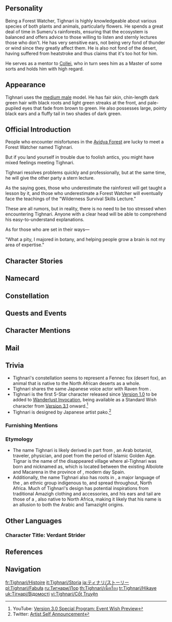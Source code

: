 {{CharacterTabs}}
{{Quote|An Avidya Forest Watcher and botanical scholar who graduated from Amurta. He leads a fruitful life of patrolling the rainforest, protecting the ecology, and lecturing fools every day.|Description from the Official Website<ref>Official ''Genshin Impact'' Website: [https://genshin.hoyoverse.com/en/character/sumeru?char=0 Tighnari]</ref>}}

==Personality==
{{Quote|A young researcher well-versed in botany who currently serves as a Forest Watcher in Avidya Forest. He is a straight shooter with a warm heart &mdash; and a dab hand at guiding even the dullest of pupils.|In-game character attributes and profile page text}}
Being a Forest Watcher, Tighnari is highly knowledgeable about various species of both plants and animals, particularly flowers. He spends a great deal of time in Sumeru's rainforests, ensuring that the ecosystem is balanced and offers advice to those willing to listen and sternly lectures those who don't. He has very sensitive ears, not being very fond of thunder or wind since they greatly affect them. He is also not fond of the desert, having suffered from heatstroke and thus claims that it's too hot for him.

He serves as a mentor to [[Collei]], who in turn sees him as a Master of some sorts and holds him with high regard.

==Appearance==
{{See also|Woodland Song}}
<!-- Keep appearance section short and concise. Limit to 3-4 sentences. Outfits should be described on the outfit pages. -->
Tighnari uses the [[:Category:Medium Male Characters|medium male]] model. He has fair skin, chin-length dark green hair with black roots and light green streaks at the front, and pale-pupiled eyes that fade from brown to green. He also possesses large, pointy black ears and a fluffy tail in two shades of dark green.

==Official Introduction==
{{Official Introduction
|title=Lushness follows the fox in the forest
|link=https://www.hoyolab.com/article/5918230
|character=Tighnari}}
{{Quote|A message for you. I brought back a specialty from the desert, two packs of honeyed dates, which helps to replenish your energy, whether in the morning or at night. Thank you for your patience in teaching and taking care of Collei. Good luck with your work and best wishes for Collei's studies.|An anonymously written message left inside a candy box, placed on the watcher's table.}}
People who encounter misfortunes in the [[Avidya Forest]] are lucky to meet a Forest Watcher named Tighnari.

But if you land yourself in trouble due to foolish antics, you might have mixed feelings meeting Tighnari.

Tighnari resolves problems quickly and professionally, but at the same time, he will give the other party a stern lecture.

As the saying goes, those who underestimate the rainforest will get taught a lesson by it, and those who underestimate a Forest Watcher will eventually face the teachings of the "Wilderness Survival Skills Lecture."

These are all rumors, but in reality, there is no need to be too stressed when encountering Tighnari. Anyone with a clear head will be able to comprehend his easy-to-understand explanations.

As for those who are set in their ways&mdash;

"What a pity, I majored in botany, and helping people grow a brain is not my area of expertise."

==Character Stories==
{{Character Story
|title1        = Character Details
|text1         = <p>Those who travel through Avidya Forest will sometimes meet a rather special Forest Watcher.</p><!--
              --><p>He has large ears, a long tail, and a slightly delicate face. If a less discerning eye were to appraise him, he might even look like some kind of small, rare animal native to the forests.</p><!--
              --><p>But anyone who has even been acquainted with him will know that there is clarity to his words and steadiness in his bearing.</p><!--
              --><p>"One moment, please. Judging from your equipment, you're a traveling merchant bound for [[Sumeru City]], aren't you? Come back, please, you're going the wrong way."</p><!--
              --><p>"I mean, just look over there. The leaves are dense and the air grows damper. That doesn't seem like the main road leading to the city, no matter how you slice it."</p><!--
              --><p>"Oh dear, your waterskin is empty, isn't it?"</p><!--
              --><p>"Come, let me share some with you. Being in a rainforest is no reason to skimp on your water supply."</p><!--
              --><p>"If you drink any old water you find out here, you might next find yourself at Bimarstan, you know?"</p><!--
              --><p>"Of course, if that is part of your itinerary, then I suppose you have... interesting opinions."</p><!--
              --><p>Amidst the flurry of instructions, the lost lamb will have all the arrangements made for them before they know it.</p><!--
              --><p>"Um... Thank you so much! Still, uh, might I ask who you are...?"</p><!--
              --><p>As the other Forest Rangers look upon the traveling merchant bowing to the diminutive Forest Watcher, they cannot help but laugh.</p><!--
              --><p>"Pfft-haha! Ahem. This is our G&mdash; Well, Forest Watcher Tighnari."</p>
|mention1      = 

|title2        = Character Story 1
|friendship2   = 2
|text2         = <p>Other than the most basic of forest maintenance, the Forest Rangers will often encounter a great number of problems whose origins lie in human hands:</p><!--
              --><p>Arbitrarily occupied camps, shacks built by the destruction of vegetation, domestic waste dumps that may become sources of pollution, bonfire embers that have yet to fully be extinguished...</p><!--
              --><p>In response to such situations, they must not only solve the problem at hand but also try to admonish the perpetrators, and yet these exhortations are not always accurately communicated.</p><!--
              --><p>This would improve greatly after Tighnari joined the Forest Watchers.</p><!--
              --><p>Part of this is his scholarly rigor &mdash; the way in which he will unceremoniously "teach" the troublemakers.</p><!--
              --><p>But more importantly, Tighnari is able to communicate the correct way to act and the reasons behind that in a manner most comprehensible to those he teaches.</p><!--
              --><p>The way he sees it, these crafts of living out in the wilds are also knowledge, and that getting people to accept knowledge is an art in and of itself.</p><!--
              --><p>It is far more useful to be straightforward about the other part's errors and what is at stake as opposed to dryly giving advice.</p><!--
              --><p>This is also why Tighnari has disagreements with the Akademiya's purveying of the Akasha Terminal.</p><!--
              --><p>Knowledge is, in truth, the treasure of all living things. It should be passionately embraced by those who are curious about it as opposed to becoming a tool for survival, doled out in limited amounts.</p><!--
              --><p>Unfortunately, as a young researcher, Tighnari did not have anywhere near the clout to stand against the Akademiya, and even now he can only do what he can in a limited capacity.</p><!--
              --><p>At the same time, reality does not quite match up to one's ideals&mdash;</p><!--
              --><p>As such, some unlucky soul getting lectured by Tighnari is no uncommon sight in Avidya Forest.</p>
|mention2      = 

|title3        = Character Story 2
|friendship3   = 3
|text3         = <p>When Tighnari first arrived at Gandharva Ville, he was still a normal member of the Forest Rangers, no different from any other Forest Watcher.</p><!--
              --><p>"Rather than taking part in all these babbling debates about all these 'big ideas,' I might as well change the forest for the better in a practical manner, using what I{{not a typo|’}}ve learned."</p><!--
              --><p>&mdash;This was how Tighnari originally felt when he first joined the Forest Rangers, a fresh graduate from the Amurta school who had parted ways with the Akademiya.</p><!--
              --><p>But he soon discovered that the Forest Rangers had significant problems of their own.</p><!--
              --><p>They were passionate about protecting the forest, yes, but the organization as a whole lacked rational structure and instruction with any measure of scientific rigor.</p><!--
              --><p>Alas, change could never come without any difficulty, and yet Tighnari was never good at leaving things to rot.</p><!--
              --><p>As such, the highly active Tighnari leapt into action to turn things around.</p><!--
              --><p>He created a rationalized forest patrol log, assigned tasks according to each person{{not a typo|’}}s strengths, and regularly conducted natural history training for his fellow team members{{not a typo|…}}</p><!--
              --><p>With the enthusiastic cooperation of his fellow rangers, the forest patrols around Avidya Forest grew ever more effective, especially around Gandharva Ville, where it could be said to be perfect.</p><!--
              --><p>Naturally, this knowledgeable and highly active researcher would become someone whom the Forest Rangers looked up to.</p><!--
              --><p>One day, Tighnari would discover that he had a new name amongst his colleagues.</p><!--
              --><p>"Hey there, General Watchleader! Could you look over the journal entry I wrote for today?"</p><!--
              --><p>"General Watchleader! I{{not a typo|’}}ve found some baggage down in the [[Chinvat Ravine]]. I've placed at the lost and found section."</p><!--
              --><p>"Oh no, where has Sag gone... Um, General Watchleader, have you seen it around?"</p><!--
              --><p>He at first took this for slips of the tongue, but many recurrences later, this sign would see his brows burrow.</p><!--
              --><p>"Do we actually have that rank? Or are we going for something similar to 'General Mahamatra'?"</p><!--
              --><p>Whatever the case, Tighnari would eventually prevail upon everyone to go back to calling him "Forest Watcher," "Master," or "Mr. Tighnari."</p><!--
              --><p>"I'm afraid 'General Watchleader' is too great a title for me to bear," or so he said.</p><!--
              --><p>"Heh, that actually reminded me of a joke someone once told about the title of 'General Mahamatra'..."</p><!--
              --><p>He did not make mention of this other reason for his refusal of that title.</p>
|mention3      = 

|title4        = Character Story 3
|friendship4   = 4
|text4         = <p>There was a time when a certain vibrantly-colored flower was all the rage amongst the people of Sumeru. Many people would buy it to adorn their houses, and thus it gradually became a trend.</p><!--
              --><p>Unfortunately, this flower was not long for the world if removed from the rainforest, and would only last two days at best if so plucked.</p><!--
              --><p>Flowers that were no longer fresh would soon be discarded, left by the wayside to rot &mdash; a shame by any standard of imagination.</p><!--
              --><p>This could not go on. Never mind the garbage or pollution-related issues, this trend ran the risk of damaging the forest ecosystem if it persisted long enough.</p><!--
              --><p>However, just as the Forest Rangers were mulling over this problem, Tighnari would send out an offer of cooperation with the flower sellers in the city:</p><!--
              --><p>The Forest Rangers would help them gather fresh flowers for free, but that they should provide an additional service, informing those who came to purchase the flowers that if they sent them back by the second day, they would obtain a receipt that could then be exchanged within the next 3 days for a dried flower decoration.</p><!--
              --><p>These decorations were of course provided by Tighnari and the Forest Rangers. The option to pay for them and how much to pay would be left up to the buyer of the flowers, just as things might go at a charity bazaar.</p><!--
              --><p>Part of this Mora would go to the store owner as service charge for collecting the leftover flowers, and the rest would be used for funding the Forest Rangers' efforts to maintain the rainforest.</p><!--
              --><p>This cooperation went quite smoothly indeed. The flower shop owners saved themselves the trouble of searching deep within the rainforest for their floral quarry and got some extra income; the Forest Rangers got to control the process and amount of flowers gathered, and also got some extra funds; those who bought flowers would not only receive a temporary flower as a companion, but also a more permanent memento.</p><!--
              --><p>This all went quite swimmingly, but some rangers did not understand, asking: "Why didn't we just ban the gathering of such flowers in the first place? Wouldn't that have been simpler?"</p><!--
              --><p>Tighnari shook his head when he heard this answer, causing his ears to shake.</p><!--
              --><p>"We shouldn't make such simple calculations. If we were to force our requests through, we would be just like a stolid lecturer who fails to have others understand, but who stirs up feelings of rebellion instead."</p><!--
              --><p>"If that were to happen, our reputation would be the least of our woes &mdash; we would have our hands full trying to deal with those who were coming to pick flowers illegally!"</p><!--
              --><p>"In any case, trends will change. Don't worry. I'm sure the people's attention will shift to something else soon."</p><!--
              --><p>Pragmatic as these words were, they quickly found traction with the Forest Rangers. Collei's nods were particularly rapid.</p><!--
              --><p>"The dried flower decorations that Master taught us to make have been pretty popular with the children, too!"</p>
|mention4      = Collei

|title5        = Character Story 4
|friendship5   = 5
|text5         = <p>Beings of Tighnari's race are a rare and unpredictable sort, and usually give off the impression of being loners.</p><!--
              --><p>But Tighnari's circumstances appear to have been somewhat different.</p><!--
              --><p>Although he has spent much time meditating on his research and has spent comparatively little on cultivating relationships, he did wind up stumbling into a good number of comrades nonetheless.</p><!--
              --><p>Tighnari had excellent grades in the Akademiya early on, and many would come to him for help with their coursework. When his seminar courses would end, he would often go along with requests for group photos.</p><!--
              --><p>Not that he really understood them, but he agreed anyway.</p><!--
              --><p>That was how "Tighnari knows everything, and he's so nice to talk to!" became a widespread saying, causing many to fight for his time. Even students from other Darshans would want to collaborate with him.</p><!--
              --><p>This went on till one day, when his popularity also attracted the attention of the General Mahamatra Cyno&mdash;</p><!--
              --><p>Forming factions and gathering forces... these were nothing if not the harbingers of academic corruption!</p><!--
              --><p>Yet with some time spent observing Tighnari, Cyno found that the former had only received people out of the goodness of his heart.</p><!--
              --><p>Tighnari himself only really had eyes for his work, and was dispassionate concerning the offers of others.</p><!--
              --><p>Certainly he would agree to collaborate, but only in the interests of furthering his research in the best way possible.</p><!--
              --><p>Ultimately, Cyno's judgment was as such: "This is an upright and reliable talent who has no questionable dealings. Threat resolved.</p><!--
              --><p>It was perhaps due to this pure impression that the General Mahamatra, known for distancing himself from scholarship and scholars alike, would let down his guard and become friends with Tighnari in the days to come.</p><!--
              --><p>These factors would all culminate in yet another meeting with another comrade.</p><!--
              --><p>"This young lady's name is Collei?"</p><!--
              --><p>"It's okay if you can't read or write. We all start having no knowledge &mdash; in this you are no different from anyone else."</p><!--
              --><p>"Shall we start with writing your name, then?"</p>
|mention5      = Cyno,Collei

|title6        = Character Story 5
|friendship6   = 6
|text6         = <p>All who love research share the enjoyment of performing that research and a curiosity for the unknown.</p><!--
              --><p>This is also true of Tighnari, and indeed, his curiosity seems to have been with him since birth.</p><!--
              --><p>While children his age were still reading fairy tales, Tighnari was already flipping through crates and shelves in his parents' study.</p><!--
              --><p>From his father, who studied insects, he would take general textbooks, and from his paleontologist mother, he would borrow some images of fossils.</p><!--
              --><p>Thus did Tighnari absorb all this knowledge, whether he understood it or not, while hugging his tail.</p><!--
              --><p>Slowly, however, he found that as his knowledge increased, the unknowns that he wished to explore also grew more numerous.</p><!--
              --><p>For example, why were other people born without ears and tails like that of his family?</p><!--
              --><p>Flipping through all the ancient tomes he could find in his home, Tighnari discovered a manuscript left behind by an ancestor of his that concerned "Valuka Shuna."</p><!--
              --><p>As the records claimed, Valuka Shuna were a race subject to the Scarlet King, and who dwelled in the vast desert, mostly possessing light-colored fur and large ears that were excellent at dissipating heat.</p><!--
              --><p>Later, calamity would descend and destroy the Scarlet King's realm, with the Valuka Shuna only surviving due to the grace of the Dendro Archon, which turned their fur green.</p><!--
              --><p>"It is worth noting that while Valuka Shuna were noted to have been more like foxes, the meaning of their name was 'large desert dog.'"</p><!--
              --><p>"According to a human friend of mine who has a very close relationship with the forest, it was a little creature known as an Aranara that gave them this name."</p><!--
              --><p>"Oh my," Young Tighnari thought in shock, "so I'm a 'large desert dog!'"</p><!--
              --><p>To be more precise, it was the fact that his ancestors had lived alongside the Valuka Shuna that they did end up inheriting some of their traits.</p><!--
              --><p>But of course, such technicalities were of no importance to an excited child. Thus did Tighnari immediately ask his father to bring him &mdash; the 'large desert dog' back to the desert to have a look on his next surveying trip.</p><!--
              --><p>Unfortunately, they met with an accident. Not a few meters into the desert, Tighnari fell into a faint from the heat and had to be rushed back to the rainforest.</p><!--
              --><p>"Oh no," Tighnari thought sadly as he convalesced in his treehouse, "the 'large desert dogs' have devolved in my generation."</p><!--
              --><p>Many years later, the ignorant child had become a reliable researcher, and this event had become a joke consigned to the past.</p><!--
              --><p>Nowadays, Tighnari not only knows why those little Aranara gave them this name, but also why he faints easily from the desert heat.</p><!--
              --><p>The former is simple. Foxes and dogs are, biologically speaking, both canines, so the Aranara might have viewed them as interchangeable.</p><!--
              --><p>As for the latter, though Tighnari is loath to admit it, it probably had something to do with what his father said then as he tousled his hair.</p><!--
              --><p>"This lad's fur is an intensely dark shade of green. He's going to have trouble in the desert heat for sure!"</p>
|mention6      = 

|title7        = Researcher's First Magnifying Glass
|friendship7   = 4
|text7         = <p>When little Tighnari would explore alone in the rainforest, he would carry a magnifying glass with him.</p><!--
              --><p>That was a gift from his mother. Light and cogent in design, it could immediately be recognized as a tool suited for children.</p><!--
              --><p>"Your ears can already help you hear sounds from reeeaaally far away, so let this magnifying glass help you see smaller things!"</p><!--
              --><p>Thus did Tighnari use this device to see the veins on the back of leaves, the powder that hung off butterfly wings, and the trails of the rainforest snakes...</p><!--
              --><p>It was through this gradual observation, collection, and consideration that he was eventually admitted into Amurta early, beginning his official learning journey under the Sage there.</p><!--
              --><p>Tighnari placed the magnifying glass, scarred and weathered by many years of use, on top of his brand new invitation letter, placed his hands on his cheeks, and thought for a good long while.</p><!--
              --><p>Finally, he had this constant companion of his converted into an ornament that he might wear on his person.</p><!--
              --><p>He knew that once he entered the Akademiya, he would study more complex books and access more marvelous instruments, and that there was little place for this old beginner's magnifying glass.</p><!--
              --><p>However, it would always be his companion in his search for knowledge, and would follow him to see lands wider and vaster still.</p>
|mention7      = 

|title8        = Vision
|friendship8   = 6
|text8         = <p>Academic conferences are unavoidable at the Akademiya, no matter whether one is here to learn or work.</p><!--
              --><p>Those at the podium will wax lyrical, and those in the audience will give their support. This sight is most commonplace at such conferences.</p><!--
              --><p>But strictly speaking, what researcher, adrift amidst the vast sea of information, will not make mistakes in their investigations?</p><!--
              --><p>At one such conference that Tighnari attended, one speaker spoke of things that Tighnari knew to be untrue.</p><!--
              --><p>Then, he was just a bystander and a listener. Glancing around his surroundings almost subconsciously, he noticed that neither his classmates nor his teachers had said anything.</p><!--
              --><p>What should he do? Perhaps everyone indeed knew what the problem was, but did not want to make the speaker lose face.</p><!--
              --><p>Or perhaps he was the only one who had noticed the problem, and his silence now would cause misinformation to spread...</p><!--
              --><p>But Tighnari did not hesitate long before steeling himself.</p><!--
              --><p>Though both his status and the scene were obstacles in his path, the rigor of knowledge eventually won out.</p><!--
              --><p>After all, knowledge was like a star blazing through the night sky. Nothing would divert its path.</p><!--
              --><p>So thinking, Tighnari raised his hand&mdash;</p><!--
              --><p>"My apologies. If I may interject&mdash;"</p><!--
              --><p>The researcher onstage was at first a bit shocked to hear his gentle voice, but reacted swiftly and invited him to elaborate.</p><!--
              --><p>As it turned out, Tighnari had done the right thing.</p><!--
              --><p>The speaker, after having processed enough of the information, accepted his corrections earnestly.</p><!--
              --><p>And once their exchange had ended, other students and teachers in attendance would also speak in their turn, leading to new research angles opening up for the topics discussed at the conference. Tighnari himself would also receive namecards from some well-known researchers.</p><!--
              --><p>Once the whole incident was over, Tighnari would heave a sigh of relief.</p><!--
              --><p>That was a fortunate... No, indeed, a joyous thing that those who studied alongside him also accorded knowledge the gravitas it deserved.</p><!--
              --><p>But he had not yet counted on something still more fortunate and joyous to occur.</p><!--
              --><p>When the meeting ended and Tighnari stood to leave, he heard a crisp, clear "clink!"</p><!--
              --><p>&mdash;Lo and behold, a Vision rolled off his garments onto the chair below.</p>
|mention8      = 
}}

==Namecard==
{{Namecard|Tighnari: Dew-Kissed}}

==Constellation==
{{Constellation Lore|Vulpes Zerda}}

==Quests and Events==
{{Quests and Events
|Where the Boat of Consciousness Lies = cutscene
}}

==Character Mentions==
{{Character Mentions}}

==Mail==
{{Mails by Category List|Tighnari Mails}}

==Trivia==
* Tighnari's constellation seems to represent a Fennec fox (desert fox), an animal that is native to the North African deserts as a whole.
* Tighnari shares the same Japanese voice actor with Raven from ''{{w|Honkai Impact 3rd}}''.
* Tighnari is the first 5-Star character released since [[Version 1.0]] to be added to [[Wanderlust Invocation]], being available as a Standard Wish character from [[Version 3.1]] onward.<ref>YouTube: [https://youtu.be/Sjv8d9X9h6s?t=2376 Version 3.0 Special Program: Event Wish Preview]</ref>
* Tighnari is designed by Japanese artist pako.<ref>Twitter: [https://twitter.com/pakosun/status/1562374769466413056 Artist Self Announcement]</ref>

===Furnishing Mentions===
{{Character Furnishing Mentions}}

===Etymology===
* The name Tighnari is likely derived in part from {{Lang|{{w|al-Tighnari}}|ar=الطغنري}}, an Arab botanist, traveler, physician, and poet from the period of Islamic Golden Age. Tignar is the name of the disappeared village where al-Tighnari was born and nicknamed as, which is located between the existing Albolote and Macarena in the province of {{w|Granada}}, modern day Spain.
*Additionally, the name Tighnari also has roots in {{w|Berber languages|Tamazight}}, a major language of the {{w|Berbers|Amazigh}}, an ethnic group indigenous to, and spread throughout, North Africa. Much of Tighnari's design has potential inspirations from traditional Amazigh clothing and accessories, and his ears and tail are those of a {{w|fennec fox}}, also native to North Africa, making it likely that his name is an allusion to both the Arabic and Tamazight origins.

==Other Languages==
===Character Title: Verdant Strider===
{{Other Languages
|en      = Verdant Strider
|zhs     = 浅蔚轻行
|zhs_rm  = Qiǎnwèi Qīngxíng
|zht     = 淺蔚輕行
|zht_rm  = Qiǎnwèi Qīngxíng
|zh_tl   = 
|ja      = 緑土逍遥
|ja_rm   = Ryokudo Shouyou
|ja_tl   = A Walk in the Verdant Area
|ko      = 신록의 발걸음
|ko_rm   = Sinrok-ui Balgeoreum
|ko_tl   = Step of Vendure
|es      = El Caminante de la Espesura
|es_tl   = The Thicket Walker
|fr      = Marcheur verdoyant
|fr_tl   = Verdant Walker
|ru      = Зелёный странник
|ru_tl   = Green Wanderer
|th      = ย่างก้าวในแดนไพร
|th_rm   = Yang Kao Nai Daen Phrai
|th_tl   = A Walk in the Forest Land
|vi      = Dạo Bước Rừng Xanh
|vi_tl   = A Walk Through the Green Forest
|de      = Wanderer im Grünen
|de_tl   = Wanderer in the Countryside
|id      = Verdant Strider
|pt      = Andarilho Verdejante
|pt_tl   = Verdant Wanderer
|tr      = Yeşil Yolgezer
|tr_tl   = 
|it      = Vagabondo verdeggiante
|it_tl   = Verdant Wanderer
}}

==References==
{{Reflist}}

==Navigation==
{{Character Navbox|link type=lore}}

[[fr:Tighnari/Histoire]]
[[it:Tighnari/Storia]]
[[ja:ティナリ/ストーリー]]
[[pl:Tighnari/Fabuła]]
[[ru:Тигнари/Лор]]
[[th:Tighnari/เนื้อเรื่อง]]
[[tr:Tighnari/Hikaye]]
[[uk:Тігнарі/Відомості]]
[[vi:Tighnari/Cốt Truyện]]